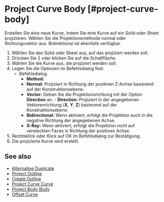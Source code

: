 
# Project Curve Body [#project-curve-body]

<Reference shortcut="I" command="Project Curve Body" button="Rechts von der Befehlsleiste" />

Erstellen Sie eine neue Kurve, indem Sie eine Kurve auf ein Solid oder Sheet projizieren. Wählen Sie die Projektionsmethode normal oder Richtungsvektor aus. Bidirektional ist ebenfalls verfügbar.

1. Wählen Sie das Solid oder Sheet aus, auf das projiziert werden soll.
2. Drücken Sie <kbd>I</kbd> oder klicken Sie auf die Schaltfläche.
3. Wählen Sie die Kurve aus, die projiziert werden soll.
4. Legen Sie die Optionen im Befehlsdialog fest:
   - <Kst>Befehlsdialog</Kst>
      - **Method:**
      - **Normal:** Projiziert in Richtung der positiven Z-Achse basierend auf der Konstruktionsebene.
      - **Vector:** Geben Sie die Projektionsrichtung mit der Option **Direction** an.
            - **Direction:** Projiziert in der angegebenen Vektorenrichtung (**X**, **Y**, **Z**) basierend auf der Konstruktionsebene.
      - **Bidirectional:** Wenn aktiviert, erfolgt die Projektion auch in die negative Richtung der angegebenen Achse.
      - **X-Ray:** Wenn aktiviert, erfolgt die Projektion nicht auf versteckten Faces in Richtung der positiven Achse.
5. Rechtsklick oder Klick auf OK im Befehlsdialog zur Bestätigung.
6. Die projizierte Kurve wird erstellt.

## See also
- [Alternative Duplicate](./alternative-duplicate)
- [Project Outline](./project-outline)
- [Create Outline](./create-outline)
- [Project Curve Curve](./project-curve-curve)
- [Project Body Body](./project-body-body)
- [Offset Curve](./offset-curve)